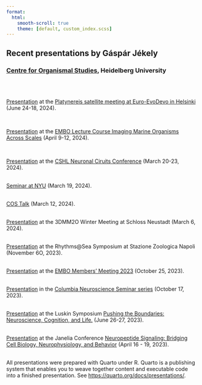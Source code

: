 ```yaml
---
format:
  html:
    smooth-scroll: true
    theme: [default, custom_index.scss]  
---
```


## Recent presentations by Gáspár Jékely
### [Centre for Organismal Studies](https://www.cos.uni-heidelberg.de/en), Heidelberg University

<br>
<br>

[Presentation](https://jekelylab.github.io/EvoDevo_Platynereis_Satellite_24June2024.html#/title-slide/) at the [Platynereis satellite meeting at Euro-EvoDevo in Helsinki](https://www.helsinki.fi/en/conferences/euroevodevo-2024/satellite-meetings) (June 24-18, 2024). 

<br>

[Presentation](https://jekelylab.github.io/EMBO_Imaging_Marine_Organisms_Napoli_April_2024.html#/title-slide/) at the [EMBO Lecture Course Imaging Marine Organisms Across Scales](https://meetings.embo.org/event/24-marine-imaging) (April 9-12, 2024). 

<br>

[Presentation](https://jekelylab.github.io/CSH_Neuronal_Circuits_Mar_2024_NOS.html#/title-slide/) at the [CSHL Neuronal Ciruits Conference](https://meetings.cshl.edu/meetings.aspx?meet=CIRCUITS&year=24) (March 20-23, 2024). 

<br>
[Seminar at NYU](https://jekelylab.github.io/NYU_Mar_2024_pressure_NOS_connectome.html#/title-slide/) (March 19, 2024). 

<br>
[COS Talk](https://jekelylab.github.io/COS_Talk_12Mar2024.html#/title-slide/) (March 12, 2024). 

<br>
[Presentation](https://jekelylab.github.io/3Dmm2O_Kloster_Neustadt_Mar_2024_ciliary_nanoscale_superstructures.html#/title-slide/) at the 3DMM2O Winter Meeting at Schloss Neustadt (March 6, 2024). 

<br>
[Presentation](https://jekelylab.github.io/SZN_Rhythms@sea_6Nov2023.html#/title-slide/) at the Rhythms@Sea Symposium at Stazione Zoologica Napoli (November 6O, 2023). 

<br>
[Presentation](https://jekelylab.github.io/EMBO_Members_Meeting_25Oct_2023.html#/title-slide/) at the [EMBO Members' Meeting 2023](https://conference-service.com/MM2023/welcome.html) (October 25, 2023). 

<br>
[Presentation](https://jekelylab.github.io/Columbia_Neuroscience_Oct_2023_NOS_pressure.html#/title-slide/) in the [Columbia Neuroscience Seminar series](https://zuckermaninstitute.columbia.edu/columbia-neuroscience-seminar-g-sp-r-j-kely) (October 17, 2023). 

<br>
[Presentation](https://jekelylab.github.io/LA_Basal_Cognition_June27_2023.html#/title-slide/) at the Luskin Symposium [Pushing the Boundaries: Neuroscience, Cognition, and Life.](https://2023symposium.ibp.ucla.edu/) (June 26-27, 2023). 

<br>
[Presentation](https://jekelylab.github.io/Janelia_Apr_2023_NOS.html#/title-slide/) at the Janelia Conference [Neuropeptide Signaling: Bridging Cell Biology, Neurophysiology, and Behavior](https://www.janelia.org/you-janelia/conferences/neuropeptide-signaling-bridging-cell-biology-neurophysiology-and-behavior) (April 16 - 19, 2023). 

<br>
All presentations were prepared with Quarto under R. Quarto is a publishing system that enables you to weave together content and executable code into a finished presentation. See <https://quarto.org/docs/presentations/>.

